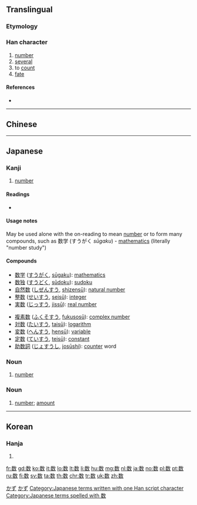 ==Translingual==

===Etymology===
{{Han simp|數|f=婁|t=娄}}

===Han character===
{{Han char|rn=66|rad=攴|as=09|sn=13|four=98440|canj=FVOK|ids=⿰娄攵}}

# [[number]]
# [[several]]
# to [[count]]
# [[fate]]

====References====
* {{Han ref|kx=0474.131|dkj=13319|dj=0827.260|hdz=21470.190|uh=6570|ud=25968}}

----

==Chinese==
{{zh-see|數}}

----

==Japanese==

===Kanji===
{{ja-kanji|grade=2|rs=攴09|style=s|kyu=數}}

# [[number]]

====Readings====
* {{ja-readings
|goon=[[しゅ]] (shu) {{qualifier|non-[[w:Jōyō kanji|Jōyō]] reading}}, [[そく]] (soku) {{qualifier|non-[[w:Jōyō kanji|Jōyō]] reading}}
|kanon=[[す]] (su), [[さく]] (saku) {{qualifier|non-[[w:Jōyō kanji|Jōyō]] reading}}, [[しょく]] (shoku) {{qualifier|non-[[w:Jōyō kanji|Jōyō]] reading}}
|kanyoon=[[すう]] (sū)
|kun=[[かぞえる]] ([[数える]], kazoeru), [[かず]] (kazu), [[せめる]] (semeru)}}

====Usage notes====
May be used alone with the on-reading {{term|すう|tr=sū|lang=ja}} to mean [[number]] or to form many compounds, such as 数学 (すうがく ''sūgaku'') - [[mathematics]] (literally "number study")

====Compounds====
{{top2}}
* [[数学]] ([[すうがく]], [[sūgaku]]): [[mathematics]]
* [[数独]] ([[すうどく]], [[sūdoku]]): [[sudoku]]
* [[自然数]] ([[しぜんすう]], [[shizensū]]): [[natural number]]
* [[整数]] ([[せいすう]], [[seisū]]): [[integer]]
* [[実数]] ([[じっすう]], [[jissū]]): [[real number]]
{{mid2}}
* [[複素数]] ([[ふくそすう]], [[fukusosū]]): [[complex number]]
* [[対数]] ([[たいすう]], [[taisū]]): [[logarithm]]
* [[変数]] ([[へんすう]], [[hensū]]): [[variable]]
* [[定数]] ([[ていすう]], [[teisū]]): [[constant]]
* [[助数詞]] ([[じょすうし]], [[josūshi]]): [[counter]] word
{{bottom}}

===Noun===
{{ja-noun|すう}}

# [[number]]

===Noun===
{{ja-noun|かず}}

# [[number]]; [[amount]]
#: {{ja-usex|人 の '''数'''|ひと の '''かず'''|'''number''' of people}}
#: {{ja-usex|夜空 の 星 の 数|よぞら の ほし の '''かず'''|the '''number''' of stars in the night sky}}

[[Category:1000 Japanese basic words|かず]]
[[Category:ja:Mathematics|かず]]
[[Category:Japanese terms written with one Han script character]]
[[Category:Japanese terms spelled with 数]]

----

==Korean==

===Hanja===
{{ko-hanja|hangeul=[[수]], [[촉]]|eumhun=|rv=su, chok|mr=su, ch'ok|y=swu, chok}}

# {{defn|lang=ko|sort=攴09}}

[[fr:数]]
[[gd:数]]
[[ko:数]]
[[it:数]]
[[lo:数]]
[[lt:数]]
[[li:数]]
[[hu:数]]
[[mg:数]]
[[nl:数]]
[[ja:数]]
[[no:数]]
[[pl:数]]
[[pt:数]]
[[ru:数]]
[[fi:数]]
[[sv:数]]
[[ta:数]]
[[th:数]]
[[chr:数]]
[[tr:数]]
[[uk:数]]
[[zh:数]]